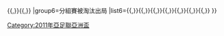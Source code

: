 {{Navbox
|name=2011年亞足聯亞洲盃決賽圈
|title=[[2011年亞足聯亞洲盃]]決賽圈
|state={{{state|<includeonly>autocollapse</includeonly>}}}
|bodyclass=hlist
|group1=冠軍
|group1style=border-right:solid 5px gold
|list1='''{{fb|JPN}}'''
|group2=亞軍
|group2style=border-right:solid 5px silver
|list2={{fb|AUS}}
|group3=季軍
|group3style=border-right:solid 5px #CD7F32
|list3={{fb|KOR}}
|group4=殿軍
|group4style=border-right:solid 5px #9acdff
|list4={{fb|UZB}}
|group5=半準決賽被淘汰出局
|list5={{fb|IRN}}{{,}}{{fb|IRQ}}{{,}}{{fb|JOR}}{{,}}{{fb|QAT}}
|group6=分組賽被淘汰出局
|list6={{fb|BHR}}{{,}}{{fb|CHN}}{{,}}{{fb|IND}}{{,}}{{fb|KUW}}{{,}}{{fb|PRK}}{{,}}{{fb|KSA}}{{,}}{{fb|SYR}}{{,}}{{fb|UAE}}
}}<noinclude>
{{collapsible option}}
[[Category:2011年亞足聯亞洲盃]]
</noinclude>